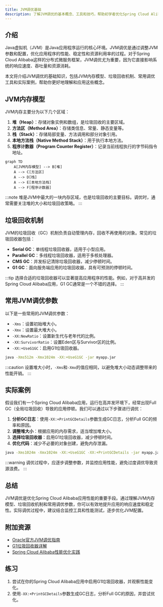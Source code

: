 ```yaml
---
title: JVM调优基础
description: 了解JVM调优的基本概念、工具和技巧，帮助初学者优化Spring Cloud Alibaba应用的性能。
---
```


## 介绍

Java虚拟机（JVM）是Java应用程序运行的核心环境。JVM调优是通过调整JVM参数和配置，优化应用程序的性能、稳定性和资源利用率的过程。对于Spring Cloud Alibaba这样的分布式微服务框架，JVM调优尤为重要，因为它直接影响系统的响应速度、吞吐量和资源消耗。

本文将介绍JVM调优的基础知识，包括JVM内存模型、垃圾回收机制、常用调优工具和实际案例，帮助你更好地理解和应用这些概念。

## JVM内存模型

JVM内存主要分为以下几个区域：

1. **堆（Heap）**：存储对象实例和数组，是垃圾回收的主要区域。
2. **方法区（Method Area）**：存储类信息、常量、静态变量等。
3. **栈（Stack）**：存储局部变量、方法调用和部分对象引用。
4. **本地方法栈（Native Method Stack）**：用于执行本地方法。
5. **程序计数器（Program Counter Register）**：记录当前线程执行的字节码指令地址。

```mermaid
graph TD
    A[JVM内存模型] --> B[堆]
    A --> C[方法区]
    A --> D[栈]
    A --> E[本地方法栈]
    A --> F[程序计数器]
```

:::note
堆是JVM中最大的一块内存区域，也是垃圾回收的主要目标。调优时，通常需要关注堆的大小和垃圾回收策略。
:::

## 垃圾回收机制

JVM的垃圾回收（GC）机制负责自动管理内存，回收不再使用的对象。常见的垃圾回收器包括：

- **Serial GC**：单线程垃圾回收器，适用于小型应用。
- **Parallel GC**：多线程垃圾回收器，适用于多核处理器。
- **CMS GC**：并发标记清除垃圾回收器，减少停顿时间。
- **G1 GC**：面向服务端应用的垃圾回收器，具有可预测的停顿时间。

:::tip
选择合适的垃圾回收器可以显著提高应用程序的性能。例如，对于高并发的Spring Cloud Alibaba应用，G1 GC通常是一个不错的选择。
:::

## 常用JVM调优参数

以下是一些常用的JVM调优参数：

- `-Xms`：设置初始堆大小。
- `-Xmx`：设置最大堆大小。
- `-XX:NewRatio`：设置新生代与老年代的比例。
- `-XX:SurvivorRatio`：设置Eden区与Survivor区的比例。
- `-XX:+UseG1GC`：启用G1垃圾回收器。

```bash
java -Xms512m -Xmx1024m -XX:+UseG1GC -jar myapp.jar
```

:::caution
设置堆大小时，`-Xms`和`-Xmx`的值应相同，以避免堆大小动态调整带来的性能开销。
:::

## 实际案例

假设我们有一个Spring Cloud Alibaba应用，运行在高并发环境下，经常出现Full GC（全局垃圾回收）导致的应用停顿。我们可以通过以下步骤进行调优：

1. **分析GC日志**：使用`-XX:+PrintGCDetails`参数生成GC日志，分析Full GC的频率和原因。
2. **调整堆大小**：根据应用的内存需求，适当增加堆大小。
3. **选择垃圾回收器**：启用G1垃圾回收器，减少停顿时间。
4. **优化代码**：减少不必要的对象创建，避免内存泄漏。

```bash
java -Xms1024m -Xmx1024m -XX:+UseG1GC -XX:+PrintGCDetails -jar myapp.jar
```

:::warning
调优过程中，应逐步调整参数，并监控应用性能，避免过度调优导致资源浪费。
:::

## 总结

JVM调优是优化Spring Cloud Alibaba应用性能的重要手段。通过理解JVM内存模型、垃圾回收机制和常用调优参数，你可以有效地提升应用的响应速度和稳定性。实际调优过程中，建议结合监控工具和性能测试，逐步优化JVM配置。

## 附加资源

- [Oracle官方JVM调优指南](https://docs.oracle.com/javase/8/docs/technotes/guides/vm/gctuning/)
- [G1垃圾回收器详解](https://www.oracle.com/technical-resources/articles/java/g1gc.html)
- [Spring Cloud Alibaba性能优化实践](https://spring.io/projects/spring-cloud-alibaba)

## 练习

1. 尝试在你的Spring Cloud Alibaba应用中启用G1垃圾回收器，并观察性能变化。
2. 使用`-XX:+PrintGCDetails`参数生成GC日志，分析Full GC的原因，并尝试优化。